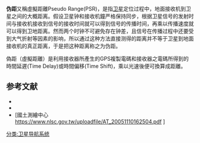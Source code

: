 '''伪距'''又稱虛擬距離Pseudo Range(PSR)，是指[[人造衛星|卫星]]定位过程中，地面接收机到卫星之间的大概距离。假设卫星钟和接收机鐘严格保持同步，根据卫星信号的发射时间与接收机接收到信号的接收时间就可以得到信号的传播时间，再乘以传播速度就可以得到卫地距离。然而两个时钟不可避免存在钟差，且信号在传播过程中还要受到大气折射等因素的影响，所以通过这种方法直接测得的距离并不等于卫星到地面接收机的真正距离，于是把这种距离称之为伪距。

偽距（虛擬距離）是利用接收器所產生的GPS複製電碼和接收器之電碼所得到的時間延遲(Time Delay)或時間偏移(Time Shift)，乘以光速後便可換算成距離。

==参考文献==
*{{cite book zh |author=李征航 黄劲松|title=GPS测量与数据处理 |format=M |edition=1 |location=武汉 |publisher=武汉大学出版社 |date=2005 |pages=78 |id= ISBN 978-7-307-04443-2}}
*{{cite book zh |author=胡友健 罗昀 曾云|title=全球定位系统（GPS）原理与应用|format=M |edition=1 |location=武汉 |publisher=中国地质大学出版社 |date=2003 |pages=68 |id= ISBN 978-7-5625-1769-6}}
*[國土測繪中心 https://www.nlsc.gov.tw/uploadfile/AT_20051110162504.pdf {{Wayback|url=https://www.nlsc.gov.tw/uploadfile/AT_20051110162504.pdf |date=20190620044348 }}]
{{科技小作品}}

[[分类:卫星导航系统|分类:卫星导航系统]]